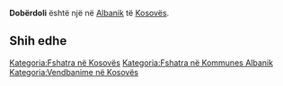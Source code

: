 {{Fshat në 
 | Emri                = Dobërdoli
 | EmriAlt                = 
 | NAME_SHORT_FORM=      
 | NAME_GENERIC=      
 | NAME_SORT_NAME_RO=      DOBERDOLI
 | FULL_NAME_RO = Dobërdoli
 | FULL_NAME_ND_RO=Doberdoli
 | SORT_NAME_RG=DOBERDOLI
 | FULL_NAME_RG=Dobërdoli
 | FULL_NAME_ND_RG=Doberdoli
 | SRP_NAME_SHORT_FORM=      
 | SRP_NAME_GENERIC=      
 | SRP_NAME_SORT_NAME_RO=      
 | SRP_FULL_NAME_RO = 
 | SRP_FULL_NAME_ND_RO=
 | SRP_SORT_NAME_RG=
 | SRP_FULL_NAME_RG=
 | SRP_FULL_NAME_ND_RG=
 | Emri (Rasa dhanore) = 
 | Figura              = 
 | Shteti              = Kosovo
 | Komuna              = Albanik
 | Kodi postar         = 
 | Sipërfaqja          = 

 | Popullsia           = 

 | Regj. i popullsisë  = 
 | Dend. e popullsisë  = 
 | Faqja zyrtare       = 
 <!--- Koordinatat ----> 
 | Gjerësia            = 42.601111
 | Gjatësia            = 20.694167
 | Lartësia            = 
}}
'''Dobërdoli''' është një [[]] në [[Albanik]] të [[Kosovës]].

<!-- == Gjeografia == -->
<!-- == Historia == -->
<!-- == Demografia == -->
== Shih edhe ==
{{Komuna Albanik}}
{{Kosovo-Administrata-Cung}}

[[Kategoria:Fshatra në Kosovës]]
[[Kategoria:Fshatra në Kommunes Albanik]]
[[Kategoria:Vendbanime në Kosovës]]